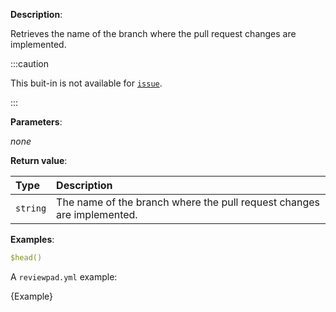 
**Description**:

Retrieves the name of the branch where the pull request changes are implemented.

:::caution

This buit-in is not available for [`issue`](/guides/syntax#workflow).

:::

**Parameters**:

_none_

**Return value**:

| Type     | Description                                                            |
| :------- | :--------------------------------------------------------------------- |
| `string` | The name of the branch where the pull request changes are implemented. |

**Examples**:

```yml
$head()
```

A `reviewpad.yml` example:

<CodeBlock language="yml" title="reviewpad.yml">{Example}</CodeBlock>
